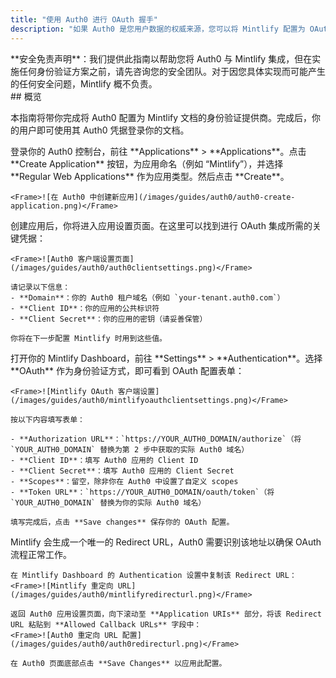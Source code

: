 ```yaml
---
title: "使用 Auth0 进行 OAuth 握手"
description: "如果 Auth0 是您用户数据的权威来源，您可以将 Mintlify 配置为 OAuth 客户端应用，以对您的用户进行身份验证。"
---
```


<Note>
  **安全免责声明**：我们提供此指南以帮助您将 Auth0 与 Mintlify 集成，但在实施任何身份验证方案之前，请先咨询您的安全团队。对于因您具体实现而可能产生的任何安全问题，Mintlify 概不负责。
</Note>

<div id="overview">
  ## 概览
</div>

本指南将带你完成将 Auth0 配置为 Mintlify 文档的身份验证提供商。完成后，你的用户即可使用其 Auth0 凭据登录你的文档。

<Steps>
  <Step title="在 Auth0 中创建 Regular Web Application">
    登录你的 Auth0 控制台，前往 **Applications** > **Applications**。点击 **Create Application** 按钮，为应用命名（例如 “Mintlify”），并选择 **Regular Web Applications** 作为应用类型。然后点击 **Create**。
    
    <Frame>![在 Auth0 中创建新应用](/images/guides/auth0/auth0-create-application.png)</Frame>
  </Step>
  <Step title="获取客户端信息">
    创建应用后，你将进入应用设置页面。在这里可以找到进行 OAuth 集成所需的关键凭据：
    
    <Frame>![Auth0 客户端设置页面](/images/guides/auth0/auth0clientsettings.png)</Frame>
    
    请记录以下信息：
    - **Domain**：你的 Auth0 租户域名（例如 `your-tenant.auth0.com`）
    - **Client ID**：你的应用的公共标识符
    - **Client Secret**：你的应用的密钥（请妥善保管）
    
    你将在下一步配置 Mintlify 时用到这些值。
  </Step>
  <Step title="设置 Mintlify 客户端">
    打开你的 Mintlify Dashboard，前往 **Settings** > **Authentication**。选择 **OAuth** 作为身份验证方式，即可看到 OAuth 配置表单：
    
    <Frame>![Mintlify OAuth 客户端设置](/images/guides/auth0/mintlifyoauthclientsettings.png)</Frame>
    
    按以下内容填写表单：
    
    - **Authorization URL**：`https://YOUR_AUTH0_DOMAIN/authorize`（将 `YOUR_AUTH0_DOMAIN` 替换为第 2 步中获取的实际 Auth0 域名）
    - **Client ID**：填写 Auth0 应用的 Client ID
    - **Client Secret**：填写 Auth0 应用的 Client Secret
    - **Scopes**：留空，除非你在 Auth0 中设置了自定义 scopes
    - **Token URL**：`https://YOUR_AUTH0_DOMAIN/oauth/token`（将 `YOUR_AUTH0_DOMAIN` 替换为你的实际 Auth0 域名）
    
    填写完成后，点击 **Save changes** 保存你的 OAuth 配置。
  </Step>
  <Step title="配置回调 URL">
    Mintlify 会生成一个唯一的 Redirect URL，Auth0 需要识别该地址以确保 OAuth 流程正常工作。
    
    在 Mintlify Dashboard 的 Authentication 设置中复制该 Redirect URL：
    <Frame>![Mintlify 重定向 URL](/images/guides/auth0/mintlifyredirecturl.png)</Frame>
    
    返回 Auth0 应用设置页面，向下滚动至 **Application URIs** 部分，将该 Redirect URL 粘贴到 **Allowed Callback URLs** 字段中：
    <Frame>![Auth0 重定向 URL 配置](/images/guides/auth0/auth0redirecturl.png)</Frame>
    
    在 Auth0 页面底部点击 **Save Changes** 以应用此配置。
  </Step>
</Steps>